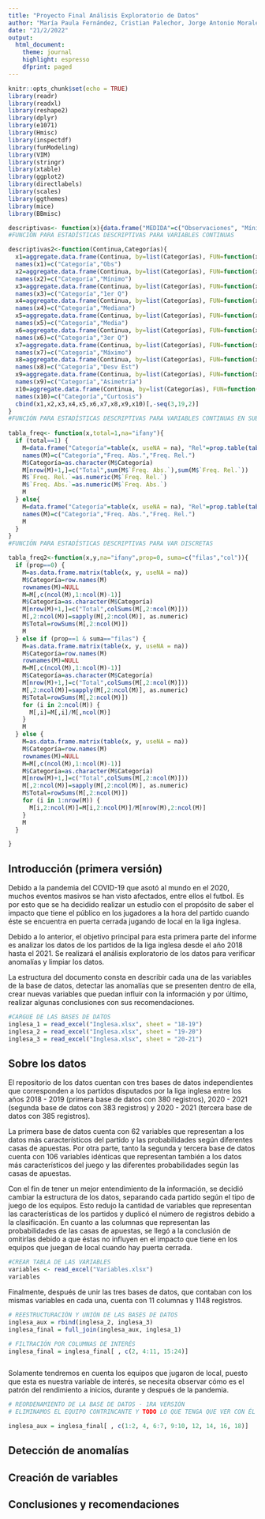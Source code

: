 ```yaml
---
title: "Proyecto Final Análisis Exploratorio de Datos"
author: "María Paula Fernández, Cristian Palechor, Jorge Antonio Morales"
date: "21/2/2022"
output: 
  html_document:
    theme: journal
    highlight: espresso
    dfprint: paged
---
```


```r
knitr::opts_chunk$set(echo = TRUE)
library(readr)
library(readxl)
library(reshape2)
library(dplyr)
library(e1071)
library(Hmisc)
library(inspectdf) 
library(funModeling) 
library(VIM)
library(stringr)
library(xtable) 
library(ggplot2)
library(directlabels)
library(scales)
library(ggthemes)
library(mice)
library(BBmisc)

descriptivas<- function(x){data.frame("MEDIDA"=c("Observaciones", "Mínimo", "1er Q", "Media", "Mediana", "Desv Est", "3er Q", "Máximo", "Asimetría", "Curtosis", "atípico leve<", "atípico leve>","atípico extremo<","atípico extremo>", "Err Est Media", "IC(95%) Media Up", "IC(95%) Media Down"),"VALOR"=format(c(length(na.omit(x)), min(na.omit(x)), quantile(na.omit(x), prob=0.25), mean(na.omit(x)), median(na.omit(x)), sd(na.omit(x)), quantile(na.omit(x), prob=0.75), max(na.omit(x)), skewness(na.omit(x)), kurtosis(na.omit(x)), (2.5*quantile(na.omit(x),prob=0.25)-1.5*quantile(na.omit(x), prob=0.75)),(2.5*quantile(na.omit(x),prob=0.75)-1.5*quantile(na.omit(x), prob=0.25)),(4*quantile(na.omit(x),prob=0.25)-3*quantile(na.omit(x), prob=0.75)),(4*quantile(na.omit(x),prob=0.75)-3*quantile(na.omit(x), prob=0.25)), ((sd(na.omit(x))/sqrt(length(na.omit(x))))), (mean(na.omit(x))+1.96*(sd(na.omit(x))/sqrt(length(na.omit(x))))), (mean(na.omit(x))-1.96*((sd(na.omit(x))/sqrt(length(na.omit(x))))))), scientific = F))}
#FUNCIÓN PARA ESTADÍSTICAS DESCRIPTIVAS PARA VARIABLES CONTINUAS

descriptivas2<-function(Continua,Categorías){
  x1=aggregate.data.frame(Continua, by=list(Categorías), FUN=function(x){length(na.omit(x))})
  names(x1)=c("Categoría","Obs")
  x2=aggregate.data.frame(Continua, by=list(Categorías), FUN=function(x){min(na.omit(x))})
  names(x2)=c("Categoría","Mínimo")
  x3=aggregate.data.frame(Continua, by=list(Categorías), FUN=function(x){quantile(na.omit(x), prob =0.25)})
  names(x3)=c("Categoría","1er Q")
  x4=aggregate.data.frame(Continua, by=list(Categorías), FUN=function(x){median(na.omit(x))})
  names(x4)=c("Categoría","Mediana")
  x5=aggregate.data.frame(Continua, by=list(Categorías), FUN=function(x){mean(na.omit(x))})
  names(x5)=c("Categoría","Media")
  x6=aggregate.data.frame(Continua, by=list(Categorías), FUN=function(x){quantile(na.omit(x), prob =0.75)})
  names(x6)=c("Categoría","3er Q")
  x7=aggregate.data.frame(Continua, by=list(Categorías), FUN=function(x){max(na.omit(x))})
  names(x7)=c("Categoría","Máximo")
  x8=aggregate.data.frame(Continua, by=list(Categorías), FUN=function(x){sd(na.omit(x))})
  names(x8)=c("Categoría","Desv Est")
  x9=aggregate.data.frame(Continua, by=list(Categorías), FUN=function(x){skewness(na.omit(x))})
  names(x9)=c("Categoría","Asimetría")
  x10=aggregate.data.frame(Continua, by=list(Categorías), FUN=function(x){kurtosis(na.omit(x))})
  names(x10)=c("Categoría","Curtosis")
  cbind(x1,x2,x3,x4,x5,x6,x7,x8,x9,x10)[,-seq(3,19,2)]
}
#FUNCIÓN PARA ESTADÍSTICAS DESCRIPTIVAS PARA VARIABLES CONTINUAS EN SUBMUESTRAS
  
tabla_freq<- function(x,total=1,na="ifany"){
  if (total==1) {
    M=data.frame("Categoría"=table(x, useNA = na), "Rel"=prop.table(table(x,useNA = na)))[,-3]
    names(M)=c("Categoría","Freq. Abs.","Freq. Rel.")
    M$Categoría=as.character(M$Categoría)
    M[nrow(M)+1,]=c("Total",sum(M$`Freq. Abs.`),sum(M$`Freq. Rel.`))
    M$`Freq. Rel.`=as.numeric(M$`Freq. Rel.`)
    M$`Freq. Abs.`=as.numeric(M$`Freq. Abs.`)
    M
  } else{
    M=data.frame("Categoría"=table(x, useNA = na), "Rel"=prop.table(table(x,useNA = na)))[,-3]
    names(M)=c("Categoría","Freq. Abs.","Freq. Rel.")
    M
  }
}
#FUNCIÓN PARA ESTADÍSTICAS DESCRIPTIVAS PARA VAR DISCRETAS

tabla_freq2<-function(x,y,na="ifany",prop=0, suma=c("filas","col")){
  if (prop==0) {
    M=as.data.frame.matrix(table(x, y, useNA = na))
    M$Categoría=row.names(M)
    rownames(M)=NULL
    M=M[,c(ncol(M),1:ncol(M)-1)]
    M$Categoría=as.character(M$Categoría)
    M[nrow(M)+1,]=c("Total",colSums(M[,2:ncol(M)]))
    M[,2:ncol(M)]=sapply(M[,2:ncol(M)], as.numeric)
    M$Total=rowSums(M[,2:ncol(M)])
    M
  } else if (prop==1 & suma=="filas") {
    M=as.data.frame.matrix(table(x, y, useNA = na))
    M$Categoría=row.names(M)
    rownames(M)=NULL
    M=M[,c(ncol(M),1:ncol(M)-1)]
    M$Categoría=as.character(M$Categoría)
    M[nrow(M)+1,]=c("Total",colSums(M[,2:ncol(M)]))
    M[,2:ncol(M)]=sapply(M[,2:ncol(M)], as.numeric)
    M$Total=rowSums(M[,2:ncol(M)])
    for (i in 2:ncol(M)) {
      M[,i]=M[,i]/M[,ncol(M)]
    }
    M
  } else {
    M=as.data.frame.matrix(table(x, y, useNA = na))
    M$Categoría=row.names(M)
    rownames(M)=NULL
    M=M[,c(ncol(M),1:ncol(M)-1)]
    M$Categoría=as.character(M$Categoría)
    M[nrow(M)+1,]=c("Total",colSums(M[,2:ncol(M)]))
    M[,2:ncol(M)]=sapply(M[,2:ncol(M)], as.numeric)
    M$Total=rowSums(M[,2:ncol(M)])
    for (i in 1:nrow(M)) {
      M[i,2:ncol(M)]=M[i,2:ncol(M)]/M[nrow(M),2:ncol(M)]
    }
    M 
  }

}
```

## Introducción (primera versión)

Debido a la pandemia del COVID-19 que asotó al mundo en el 2020, muchos eventos masivos se han visto afectados, entre ellos el futbol. Es por esto que se ha decidido realizar un estudio con el propósito de saber el impacto que tiene el público en los jugadores a la hora del partido cuando éste se encuentra en puerta cerrada jugando de local en la liga inglesa. 

Debido a lo anterior, el objetivo principal para esta primera parte del informe es analizar los datos de los partidos de la liga inglesa desde el año 2018 hasta el 2021. Se realizará el análisis exploratorio de los datos para verificar anomalías y limpiar los datos.

La estructura del documento consta en describir cada una de las variables de la base de datos, detectar las anomalías que se presenten dentro de ella, crear nuevas variables que puedan influir con la información y por último, realizar algunas conclusiones con sus recomendaciones.

```r

#CARGUE DE LAS BASES DE DATOS
inglesa_1 = read_excel("Inglesa.xlsx", sheet = "18-19")
inglesa_2 = read_excel("Inglesa.xlsx", sheet = "19-20")
inglesa_3 = read_excel("Inglesa.xlsx", sheet = "20-21")

```


## Sobre los datos

El repositorio de los datos cuentan con tres bases de datos independientes que corresponden a los partidos disputados por la liga inglesa entre los años 2018 - 2019 (primera base de datos con 380 registros), 2020 - 2021 (segunda base de datos con 383 registros) y 2020 - 2021 (tercera base de datos con 385 registros).

La primera base de datos cuenta con 62 variables que representan a los datos más característicos del partido y las probabilidades según diferentes casas de apuestas. Por otra parte, tanto la segunda y tercera base de datos cuenta con 106 variables idénticas que representan también a los datos más característicos del juego y las diferentes probabilidades según las casas de apuestas.

Con el fin de tener un mejor entendimiento de la información, se decidió cambiar la estructura de los datos, separando cada partido según el tipo de juego de los equipos. Esto redujo la cantidad de variables que representan las características de los partidos y duplicó el número de registros debido a la clasificación. En cuanto a las columnas que representan las probabilidades de las casas de apuestas, se llegó a la conclusión de omitirlas debido a que éstas no influyen en el impacto que tiene en los equipos que juegan de local cuando hay puerta cerrada.

```r
#CREAR TABLA DE LAS VARIABLES
variables <- read_excel("Variables.xlsx")
variables

```
Finalmente, después de unir las tres bases de datos, que contaban con los mismas variables en cada una, cuenta con 11 columnas y 1148 registros.

```r

# REESTRUCTURACIÓN Y UNIÓN DE LAS BASES DE DATOS
inglesa_aux = rbind(inglesa_2, inglesa_3)
inglesa_final = full_join(inglesa_aux, inglesa_1)

# FILTRACIÓN POR COLUMNAS DE INTERÉS
inglesa_final = inglesa_final[ , c(2, 4:11, 15:24)]



```

Solamente tendremos en cuenta los equipos que jugaron de local, puesto que esta es nuestra variable de interés, se necesita observar cómo es el patrón del rendimiento a inicios, durante y después de la pandemia.

```r

# REORDENAMIENTO DE LA BASE DE DATOS - 1RA VERSIÓN
# ELIMINAMOS EL EQUIPO CONTRINCANTE Y TODO LO QUE TENGA QUE VER CON ÉL

inglesa_aux = inglesa_final[ , c(1:2, 4, 6:7, 9:10, 12, 14, 16, 18)]

```


## Detección de anomalías

## Creación de variables

## Conclusiones y recomendaciones


